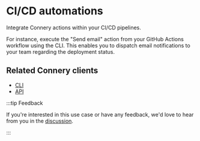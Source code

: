 # CI/CD automations

Integrate Connery actions within your CI/CD pipelines.

For instance, execute the "Send email" action from your GitHub Actions workflow using the CLI.
This enables you to dispatch email notifications to your team regarding the deployment status.

## Related Connery clients

- [CLI](/docs/clients/native/cli)
- [API](/docs/clients/native/api)

:::tip Feedback

If you're interested in this use case or have any feedback, we'd love to hear from you in the [discussion](https://github.com/connery-io/connery/discussions/88).

:::
